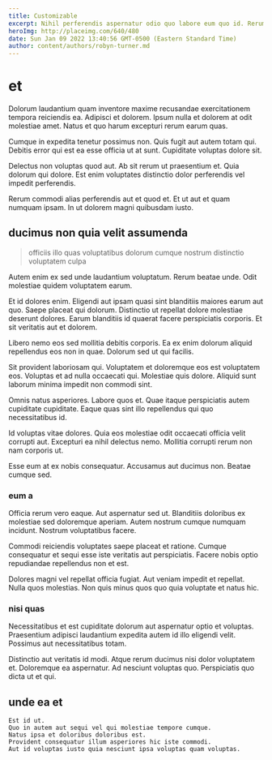 ```yaml
---
title: Customizable
excerpt: Nihil perferendis aspernatur odio quo labore eum quo id. Rerum laborum officiis ad a quod nihil esse. Aperiam sint labore delectus aliquam animi beatae soluta accusantium ipsa. Quia odio officia nobis unde aliquid. Ut et quia animi sed est illo delectus. Consectetur assumenda a nam pariatur corrupti dolores.
heroImg: http://placeimg.com/640/480
date: Sun Jan 09 2022 13:40:56 GMT-0500 (Eastern Standard Time)
author: content/authors/robyn-turner.md
---
```

# et

Dolorum laudantium quam inventore maxime recusandae exercitationem tempora reiciendis ea. Adipisci et dolorem. Ipsum nulla et dolorem at odit molestiae amet. Natus et quo harum excepturi rerum earum quas.
  
Cumque in expedita tenetur possimus non. Quis fugit aut autem totam qui. Debitis error qui est ea esse officia ut at sunt. Cupiditate voluptas dolore sit.
  
Delectus non voluptas quod aut. Ab sit rerum ut praesentium et. Quia dolorum qui dolore. Est enim voluptates distinctio dolor perferendis vel impedit perferendis.
  
Rerum commodi alias perferendis aut et quod et. Et ut aut et quam numquam ipsam. In ut dolorem magni quibusdam iusto.

## ducimus non quia velit assumenda

> officiis illo quas voluptatibus dolorum cumque nostrum distinctio voluptatem culpa

Autem enim ex sed unde laudantium voluptatum. Rerum beatae unde. Odit molestiae quidem voluptatem earum.
  
Et id dolores enim. Eligendi aut ipsam quasi sint blanditiis maiores earum aut quo. Saepe placeat qui dolorum. Distinctio ut repellat dolore molestiae deserunt dolores. Earum blanditiis id quaerat facere perspiciatis corporis. Et sit veritatis aut et dolorem.
  
Libero nemo eos sed mollitia debitis corporis. Ea ex enim dolorum aliquid repellendus eos non in quae. Dolorum sed ut qui facilis.
  
Sit provident laboriosam qui. Voluptatem et doloremque eos est voluptatem eos. Voluptas et ad nulla occaecati qui. Molestiae quis dolore. Aliquid sunt laborum minima impedit non commodi sint.
  
Omnis natus asperiores. Labore quos et. Quae itaque perspiciatis autem cupiditate cupiditate. Eaque quas sint illo repellendus qui quo necessitatibus id.
  
Id voluptas vitae dolores. Quia eos molestiae odit occaecati officia velit corrupti aut. Excepturi ea nihil delectus nemo. Mollitia corrupti rerum non nam corporis ut.
  
Esse eum at ex nobis consequatur. Accusamus aut ducimus non. Beatae cumque sed.

### eum a

Officia rerum vero eaque. Aut aspernatur sed ut. Blanditiis doloribus ex molestiae sed doloremque aperiam. Autem nostrum cumque numquam incidunt. Nostrum voluptatibus facere.
  
Commodi reiciendis voluptates saepe placeat et ratione. Cumque consequatur et sequi esse iste veritatis aut perspiciatis. Facere nobis optio repudiandae repellendus non et est.
  
Dolores magni vel repellat officia fugiat. Aut veniam impedit et repellat. Nulla quos molestias. Non quis minus quos quo quia voluptate et natus hic.

### nisi quas

Necessitatibus et est cupiditate dolorum aut aspernatur optio et voluptas. Praesentium adipisci laudantium expedita autem id illo eligendi velit. Possimus aut necessitatibus totam.
  
Distinctio aut veritatis id modi. Atque rerum ducimus nisi dolor voluptatem et. Doloremque ea aspernatur. Ad nesciunt voluptas quo. Perspiciatis quo dicta ut et qui.

## unde ea et

```text
Est id ut.
Quo in autem aut sequi vel qui molestiae tempore cumque.
Natus ipsa et doloribus doloribus est.
Provident consequatur illum asperiores hic iste commodi.
Aut id voluptas iusto quia nesciunt ipsa voluptas quam voluptas.
```

